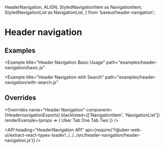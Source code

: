 <!--
Copyright (c) 2018 Uber Technologies, Inc.

This source code is licensed under the MIT license found in the
LICENSE file in the root directory of this source tree.
-->



  HeaderNavigation,
  ALIGN,
  StyledNavigationItem as NavigationItem,
  StyledNavigationList as NavigationList,
} from 'baseui/header-navigation';


# Header navigation

## Examples

<Example
  title="Header Navigation Basic Usage"
  path="examples/header-navigation/basic.js"
>
  <BasicHeader />
</Example>

<Example
  title="Header Navigation with Search"
  path="examples/header-navigation/with-search.js"
>
  <WithSearch />
</Example>

## Overrides

<Overrides
  name="Header Navigation"
  component={HeadernavigationExports}
  blacklisted={['NavigationItem', 'NavigationList']}
  renderExample={props => (
    <HeaderNavigation overrides={props.overrides}>
      <NavigationList align={ALIGN.left}>
        <NavigationItem>Uber</NavigationItem>
      </NavigationList>
      <NavigationList align={ALIGN.center} />
      <NavigationList align={ALIGN.right}>
        <NavigationItem>Tab One</NavigationItem>
        <NavigationItem>Tab Two</NavigationItem>
      </NavigationList>
    </HeaderNavigation>
  )}
/>

<API
  heading="HeaderNavigation API"
  api={require('!!@uber-web-ui/extract-react-types-loader!../../../src/header-navigation/header-navigation.js')}
/>
